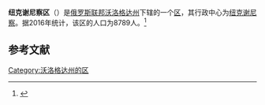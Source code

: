 {{Infobox Settlement
| official_name = 纽克谢尼察区
| native_name = Нюксенский район
| image_flag =  Flag of Nyuksensky rayon (Vologda oblast).png
| image_shield =  Coat_of_Arms_of_Nyuksensky_rayon_(Vologda_oblast).png
| image_map =  Location of Nyuksensky District (Vologda Oblast).svg 
| settlement_type = [[区_(苏联)|区]]
| subdivision_type = [[国家|国家]]
| subdivision_type1 = [[州_(俄罗斯)|州]]
| subdivision_name = {{RUS}}
| subdivision_name1 = [[沃洛格达州|沃洛格达州]]
| seat_type = 行政中心
| seat = [[纽克谢尼察|纽克谢尼察]]
| population_as_of=2016
| population_footnotes = <ref name=stat />
| population_total = 8789
| timezone = [[莫斯科时间|MSK]]
| utc_offset = +3
}}
'''纽克谢尼察区'''（{{lang-ru|Нюксенский район}}）是[[俄罗斯联邦|俄罗斯联邦]][[沃洛格达州|沃洛格达州]]下辖的一个[[区_(苏联)|区]]，其行政中心为[[纽克谢尼察|纽克谢尼察]]。据2016年统计，该区的人口为8789人。<ref name=stat>{{cite web | url = http://www.gks.ru/free_doc/doc_2016/bul_dr/mun_obr2016.rar | title = Численность населения Российской Федерации по муниципальным образованиям на 1 января 2016 года | language = ru | access-date = 2016-12-21 | archive-date = 2019-05-13 | archive-url = https://web.archive.org/web/20190513150350/http://www.gks.ru/free_doc/doc_2016/bul_dr/mun_obr2016.rar | dead-url = no }}</ref>

== 参考文献 ==
{{reflist}}

{{Russia-stub}}

[[Category:沃洛格达州的区|Category:沃洛格达州的区]]